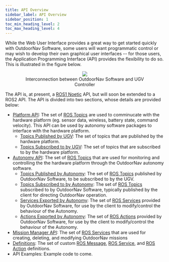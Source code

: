 ---
title: API Overview
sidebar_label: API Overview
sidebar_position: 1
toc_min_heading_level: 2
toc_max_heading_level: 4
---

While the Web User Interface provides a great way to get started quickly
with OutdoorNav Software, some users will want programmatic control or
may wish to develop their own graphical user interfaces \-- for those
users, the Application Programming Interface (API) provides the
flexibility to do so. This is illustrated in the figure below.

<center>
  <figure>
    <img src="/img/outdoornav_images/ros_integration.png" />
    <figcaption>Interconnection between OutdoorNav Software and UGV Controller</figcaption>
  </figure>
</center>

The API is, at present, a [ROS1 Noetic](http://wiki.ros.org/noetic) API,
but will soon be extended to a ROS2 API. The API is divided into two
sections, whose details are provided below:

-   [Platform API](/docs_outdoornav_user_manual/api/api_endpoints/platform_api): The set of [ROS
    Topics](http://wiki.ros.org/Topics) are used to comminucate with the
    hardware platform (eg. sensor data, wireless, battery state, command
    velocity). This API can be used by autonomy software packages to
    interface with the hardware platform.
    -   [Topics Published by UGV](/docs_outdoornav_user_manual/api/api_endpoints/platform_api#topics-published-by-platform):
        The set of topics that are published by the hardware platform.
    -   [Topics Subscribed to by UGV](/docs_outdoornav_user_manual/api/api_endpoints/platform_api#topics-subscribed-by-platform):
        The set of topics that are subscribed to by the hardware
        platform.
-   [Autonomy API](/docs_outdoornav_user_manual/api/api_endpoints/autonomy_api): The set of [ROS
    Topics](http://wiki.ros.org/Topics) that are used for monitoring and
    controlling the the hardware platform through the OutdoorNav
    autonomy software.
    -   [Topics Published by Autonomy](/docs_outdoornav_user_manual/api/api_endpoints/autonomy_api#topics-published-by-autonomy):
        The set of [ROS Topics](http://wiki.ros.org/Topics) published by
        OutdoorNav Software, to be subscribed to by the UGV.
    -   [Topics Subscribed to by Autonomy](/docs_outdoornav_user_manual/api/api_endpoints/autonomy_api#topics-subscribed-to-by-autonomy):
        The set of [ROS Topics](http://wiki.ros.org/Topics)
        subscribed to by OutdoorNav Software, typically published by the
        client for directing OutdoorNav operation.
    -   [Services Exported by Autonomy](/docs_outdoornav_user_manual/api/api_endpoints/autonomy_api#services-exported-by-autonomy):
        The set of [ROS Services](http://wiki.ros.org/Services) provided
        by OutdoorNav Software, for use by the client to modify/control
        the behaviour of the Autonomy.
    -   [Actions Exported by Autonomy](/docs_outdoornav_user_manual/api/api_endpoints/autonomy_api#actions-exported-by-autonomy):
        The set of [ROS Actions](http://wiki.ros.org/actionlib) provided
        by OutdoorNav Software, for use by the client to modify/control
        the behaviour of the Autonomy.
-   [Mission Manager API](/docs_outdoornav_user_manual/api/api_endpoints/mission_manager_api): The set of [ROS
    Services](http://wiki.ros.org/Services) that are used for creating, deleting, and modifying OutdoorNav missions
-   [Definitions](/docs_outdoornav_user_manual/api/api_endpoints/definitions): The set of custom
    [ROS Message](http://wiki.ros.org/Messages), [ROS
    Service](http://wiki.ros.org/Services), and [ROS
    Action](http://wiki.ros.org/actionlib) definitions.
-   API Examples: Example code to come.

